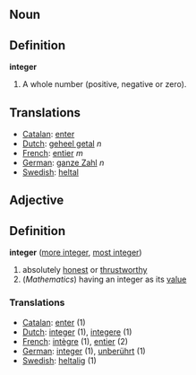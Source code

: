 ==Noun==
==Definition==

'''integer'''

# A whole number (positive, negative or zero).

==Translations==
*[[Catalan]]: [[enter]]
*[[Dutch]]: [[geheel getal]] ''n''
*[[French]]: [[entier]] ''m''
*[[German]]: [[ganze Zahl]] ''n''
*[[Swedish]]: [[heltal]]

==Adjective==
==Definition==
'''integer''' ([[more integer]], [[most integer]])

# absolutely [[honest]] or [[thrustworthy]]
# (''Mathematics'') having an integer as its [[value]]

===Translations===
*[[Catalan]]: [[enter]] (1)
*[[Dutch]]: [[integer]] (1), [[integere]] (1)
*[[French]]: [[intègre]] (1), [[entier]] (2)
*[[German]]: [[integer]] (1), [[unberührt]] (1)
*[[Swedish]]: [[heltalig]] (1)